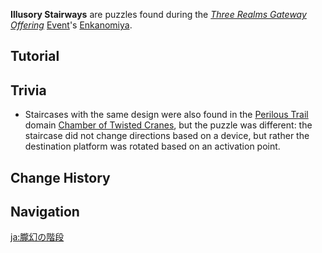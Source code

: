 {{Stub}}
{{Terminology Infobox
|image        = Illusory Stairways.png
|event        = Three Realms Gateway Offering
|type         = Exploration
}}
'''Illusory Stairways''' are puzzles found during the ''[[Three Realms Gateway Offering]]'' [[Event]]'s [[Enkanomiya]].

==Tutorial==
{{Tutorial
|image1 = Tutorial Illusory Stairways.png
|text1  = Use the Bokuso Box near illusory stairways to activate and change the orientation of the special stairs before you. Try using this to create paths.
}}

==Trivia==
* Staircases with the same design were also found in the [[Perilous Trail]] domain [[Chamber of Twisted Cranes]], but the puzzle was different: the staircase did not change directions based on a device, but rather the destination platform was rotated based on an activation point.

==Change History==
{{Change History|2.5}}

==Navigation==
{{Exploration Navbox}}

[[ja:朧幻の階段]]